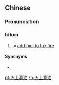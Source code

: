 {{also|火上浇油}}
==Chinese==
{{zh-forms|s=火上浇油}}

===Pronunciation===
{{zh-pron
|m=huǒshàngjiāoyóu
|c=fo2 soeng6 giu1 jau4
|cat=id
}}

===Idiom===
{{zh-idiom}}

# to [[add fuel to the fire]] {{gloss|to worsen a conflict}}

====Synonyms====
* {{zh-l|火上加油}}

[[pt:火上澆油]]
[[zh:火上澆油]]